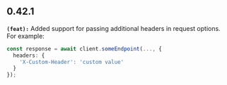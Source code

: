 ## 0.42.1
**`(feat):`** Added support for passing additional headers in request options. For example:

```ts
const response = await client.someEndpoint(..., {
  headers: {
    'X-Custom-Header': 'custom value'
  }
});
```


